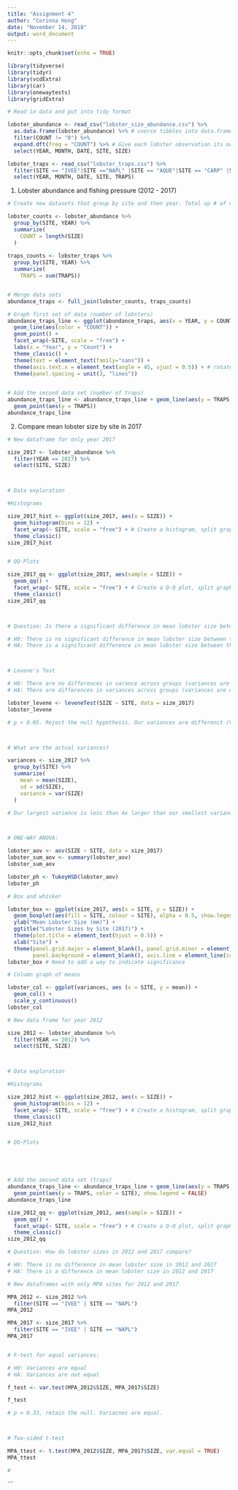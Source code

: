 ```yaml
---
title: "Assignment 4"
author: "Corinna Hong"
date: "November 14, 2018"
output: word_document
---
```


```r
knitr::opts_chunk$set(echo = TRUE)
```

```r

library(tidyverse)
library(tidyr)
library(vcdExtra)
library(car)
library(onewaytests)
library(gridExtra)

```


```r

# Read in data and put into tidy format

lobster_abundance <- read_csv("lobster_size_abundance.csv") %>% 
  as.data.frame(lobster_abundance) %>% # coerce tibbles into data.frame
  filter(COUNT != "0") %>% 
  expand.dft(freq = "COUNT") %>% # Give each lobster observation its own row
  select(YEAR, MONTH, DATE, SITE, SIZE)

lobster_traps <- read_csv("lobster_traps.csv") %>%
  filter(SITE == "IVEE"|SITE =="NAPL" |SITE == "AQUE"|SITE == "CARP" |SITE == "MOHK") %>% 
  select(YEAR, MONTH, DATE, SITE, TRAPS)

```

1. Lobster abundance and fishing pressure (2012 - 2017)

```r

# Create new datasets that group by site and then year. Total up # of obs for lobster measurements and sum number of traps

lobster_counts <- lobster_abundance %>%
  group_by(SITE, YEAR) %>% 
  summarize(
    COUNT = length(SIZE)
  )
  
traps_counts <- lobster_traps %>% 
  group_by(SITE, YEAR) %>% 
  summarize(
    TRAPS = sum(TRAPS))


# Merge data sets
abundance_traps <- full_join(lobster_counts, traps_counts) 

# Graph first set of data (number of lobsters)
abundance_traps_line <- ggplot(abundance_traps, aes(x = YEAR, y = COUNT)) + 
  geom_line(aes(color = "COUNT")) +
  geom_point() +
  facet_wrap(~SITE, scale = "free") +
  labs(x = "Year", y = "Count") +
  theme_classic() +
  theme(text = element_text(family="sans")) +
  theme(axis.text.x = element_text(angle = 45, vjust = 0.5)) + # rotate x-axis and move labels down
  theme(panel.spacing = unit(3, "lines"))
  

# Add the second data set (number of traps)
abundance_traps_line <- abundance_traps_line + geom_line(aes(y = TRAPS, color = "TRAPS")) + 
  geom_point(aes(y = TRAPS))
abundance_traps_line

```


2. Compare mean lobster size by site in 2017 

```r

# New dataframe for only year 2017

size_2017 <- lobster_abundance %>% 
  filter(YEAR == 2017) %>% 
  select(SITE, SIZE) 



# Data exploration

#Histograms

size_2017_hist <- ggplot(size_2017, aes(x = SIZE)) +
  geom_histogram(bins = 12) +
  facet_wrap(~ SITE, scale = "free") + # Create a histogram, split graphic visualization by site. Give each histogram its own y-axis scale
  theme_classic()
size_2017_hist


# QQ-Plots

size_2017_qq <- ggplot(size_2017, aes(sample = SIZE)) +
  geom_qq() +
  facet_wrap(~ SITE, scale = "free") + # Create a Q-Q plot, split graphic visualization by site. Give each Q-Q Plot its own y-axis scale
  theme_classic()
size_2017_qq



# Question: Is there a significant difference in mean lobster size between the five sites?

# H0: There is no significant difference in mean lobster size between the five sites
# HA: There is a significant difference in mean lobster size between the five sites



# Levene's Test 

# H0: There are no differences in varance across groups (variances are equal)
# HA: There are differences in variances across groups (variances are not equal)

lobster_levene <- leveneTest(SIZE ~ SITE, data = size_2017)
lobster_levene

# p < 0.05. Reject the null hypothesis. Our variances are differenct (Variances are not equal)



# What are the actual variances?

variances <- size_2017 %>% 
  group_by(SITE) %>% 
  summarize(
    mean = mean(SIZE),
    sd = sd(SIZE),
    variance = var(SIZE)
  )

# Our largest variance is less than 4x larger than our smallest variance



# ONE-WAY ANOVA:

lobster_aov <- aov(SIZE ~ SITE, data = size_2017)
lobster_sum_aov <- summary(lobster_aov)
lobster_sum_aov

lobster_ph <- TukeyHSD(lobster_aov)
lobster_ph

```



```r
# Box and whisker

lobster_box <- ggplot(size_2017, aes(x = SITE, y = SIZE)) +
  geom_boxplot(aes(fill = SITE, colour = SITE), alpha = 0.5, show.legend = FALSE) +
  ylab("Mean Lobster Size (mm)") +
  ggtitle("Lobster Sizes by Site (2017)") +
  theme(plot.title = element_text(hjust = 0.5)) +
  xlab("Site") +
  theme(panel.grid.major = element_blank(), panel.grid.minor = element_blank(),
        panel.background = element_blank(), axis.line = element_line(colour = "black"))
lobster_box # Need to add a way to indicate significance

# Column graph of means 

lobster_col <- ggplot(variances, aes (x = SITE, y = mean)) +
  geom_col() +
  scale_y_continuous()
lobster_col

```

```r

# New data frame for year 2012

size_2012 <- lobster_abundance %>% 
  filter(YEAR == 2012) %>% 
  select(SITE, SIZE) 



# Data exploration

#Histograms

size_2012_hist <- ggplot(size_2012, aes(x = SIZE)) +
  geom_histogram(bins = 12) +
  facet_wrap(~ SITE, scale = "free") + # Create a histogram, split graphic visualization by site. Give each histogram its own y-axis scale
  theme_classic()
size_2012_hist


# QQ-Plots





# Add the second data set (traps)
abundance_traps_line <- abundance_traps_line + geom_line(aes(y = TRAPS, color = SITE), show.legend = FALSE) + 
  geom_point(aes(y = TRAPS, color = SITE), show.legend = FALSE)
abundance_traps_line

size_2012_qq <- ggplot(size_2012, aes(sample = SIZE)) +
  geom_qq() +
  facet_wrap(~ SITE, scale = "free") + # Create a Q-Q plot, split graphic visualization by site. Give each Q-Q Plot its own y-axis scale
  theme_classic()
size_2012_qq


```


```r
# Question: How do lobster sizes in 2012 and 2017 compare?

# H0: There is no difference in mean lobster size in 2012 and 2017
# HA: There is a difference in mean lobster size in 2012 and 2017

# New dataframes with only MPA sites for 2012 and 2017

MPA_2012 <- size_2012 %>%
  filter(SITE == "IVEE" | SITE == "NAPL")
MPA_2012

MPA_2017 <- size_2017 %>%
  filter(SITE == "IVEE" | SITE == "NAPL")
MPA_2017


# F-test for equal variances:

# H0: Variances are equal
# HA: Variances are not equal

f_test <- var.test(MPA_2012$SIZE, MPA_2017$SIZE)

f_test

# p = 0.33, retain the null. Variacnes are equal.



# Two-sided t-test

MPA_ttest <- t.test(MPA_2012$SIZE, MPA_2017$SIZE, var.equal = TRUE)
MPA_ttest

#

```

```

